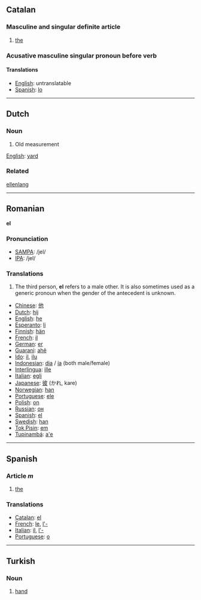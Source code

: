 ==Catalan==

===Masculine and singular definite article===

# [[the]]

===Acusative masculine singular pronoun before verb===

====Translations====
*[[English]]: untranslatable
*[[Spanish]]: [[lo]]

----
==Dutch==

===Noun===

#Old measurement

[[English]]: [[yard]]

===Related===

[[ellenlang]]

----
==Romanian==
'''el'''

===Pronunciation===
*[[w:SAMPA|SAMPA]]: /jel/
*[[w:IPA|IPA]]: /jel/

===Translations===
# The third person, '''el''' refers to a male other. It is also sometimes used as a generic pronoun when the gender of the antecedent is unknown.
*[[Chinese]]: [[他]]
*[[Dutch]]: [[hij]]
*[[English]]: [[he]]
*[[Esperanto]]: [[li]]
*[[Finnish]]: [[hän]]
*[[French]]: [[il]]
*[[German]]: [[er]]
*[[Guarani]]: [[ahẽ]]
*[[Ido]]: [[il]], [[ilu]]
*[[Indonesian]]: [[dia]] / [[ia]] (both male/female)
*[[Interlingua]]: [[ille]]
*[[Italian]]: [[egli]]
*[[Japanese]]: [[彼]] (かれ, kare)
*[[Norwegian]]: [[han]]
*[[Portuguese]]: [[ele]]
*[[Polish]]: [[on]]
*[[Russian]]: [[он]]
*[[Spanish]]: [[el]]
*[[Swedish]]: [[han]]
*[[Tok Pisin]]: [[em]]
*[[Tupinambá]]: [[a'e]]

----
==Spanish==

===Article ''m''===

# [[the]]

===Translations===
*[[Catalan]]: [[el]]
*[[French]]: [[le]], [[l'-]]
*[[Italian]]: [[il]], [[l'-]]
*[[Portuguese]]: [[o]]

----
==Turkish==

===Noun===

# [[hand]]